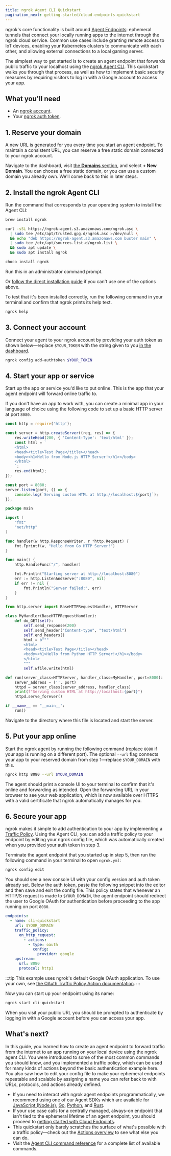 ```yaml
---
title: ngrok Agent CLI Quickstart
pagination_next: getting-started/cloud-endpoints-quickstart
---
```



ngrok's core functionality is built around [Agent Endpoints](/universal-gateway/agent-endpoints/): ephemeral tunnels that connect your locally running apps to the internet through the ngrok cloud service.
Common use cases include granting remote access to IoT devices, enabling your Kubernetes clusters to communicate with each other, and allowing external connections to a local gaming server.

The simplest way to get started is to create an agent endpoint that forwards public traffic to your localhost using the [ngrok Agent CLI](/agent/).
This quickstart walks you through that process, as well as how to implement basic security measures by requiring visitors to log in with a Google account to access your app.

## What you'll need

- An [ngrok account](https://dashboard.ngrok.com/signup).
- Your [ngrok auth token](https://dashboard.ngrok.com/get-started/your-authtoken).

## 1. Reserve your domain

A new URL is generated for you every time you start an agent endpoint.
To maintain a consistent URL, you can reserve a free static domain connected to your ngrok account.

Navigate to the dashboard, visit [the **Domains** section](https://dashboard.ngrok.com/domains), and select **+ New Domain**.
You can choose a free static domain, or you can use a custom domain you already own.
We'll come back to this in later steps.

## 2. Install the ngrok Agent CLI

Run the command that corresponds to your operating system to install the Agent CLI:

<Tabs groupId="os" queryString="os">
<TabItem value="macos" label="Mac OS" default>

```bash
brew install ngrok
```

</TabItem>
<TabItem value="linux" label="Debian Linux">

```bash
curl -sSL https://ngrok-agent.s3.amazonaws.com/ngrok.asc \
  | sudo tee /etc/apt/trusted.gpg.d/ngrok.asc >/dev/null \
  && echo "deb https://ngrok-agent.s3.amazonaws.com buster main" \
  | sudo tee /etc/apt/sources.list.d/ngrok.list \
  && sudo apt update \
  && sudo apt install ngrok
```

</TabItem>
<TabItem value="windows" label="Windows">

```bash
choco install ngrok
```

Run this in an administrator command prompt.

</TabItem>
</Tabs>

Or [follow the direct installation guide](https://download.ngrok.com?tab=download) if you can't use one of the options above.

To test that it's been installed correctly, run the following command in your terminal and confirm that ngrok prints its help text.

```bash
ngrok help
```

## 3. Connect your account

Connect your agent to your ngrok account by providing your auth token as shown below—replace `$YOUR_TOKEN` with the string given to you [in the dashboard](https://dashboard.ngrok.com/get-started/your-authtoken).

```bash
ngrok config add-authtoken $YOUR_TOKEN
```

## 4. Start your app or service

Start up the app or service you'd like to put online.
This is the app that your agent endpoint will forward online traffic to.

If you don't have an app to work with, you can create a minimal app in your language of choice using the following code to set up a basic HTTP server at port `8080`.

<LangSwitcher>

```javascript title="service.js"
const http = require('http');

const server = http.createServer((req, res) => {
    res.writeHead(200, { 'Content-Type': 'text/html' });
    const html = `
    <html>
    <head><title>Test Page</title></head>
    <body><h1>Hello from Node.js HTTP Server!</h1></body>
    </html>
    `;
    res.end(html);
});

const port = 8080;
server.listen(port, () => {
    console.log(`Serving custom HTML at http://localhost:${port}`);
});
```

```go title="service.go"
package main

import (
	"fmt"
	"net/http"
)

func handler(w http.ResponseWriter, r *http.Request) {
	fmt.Fprintf(w, "Hello from Go HTTP Server!")
}

func main() {
	http.HandleFunc("/", handler)

	fmt.Println("Starting server at http://localhost:8080")
	err := http.ListenAndServe(":8080", nil)
	if err != nil {
		fmt.Println("Server failed:", err)
	}
}
```

```python title="service.py"
from http.server import BaseHTTPRequestHandler, HTTPServer

class MyHandler(BaseHTTPRequestHandler):
    def do_GET(self):
        self.send_response(200)
        self.send_header("Content-type", "text/html")
        self.end_headers()
        html = b"""
        <html>
        <head><title>Test Page</title></head>
        <body><h1>Hello from Python HTTP Server!</h1></body>
        </html>
        """
        self.wfile.write(html)

def run(server_class=HTTPServer, handler_class=MyHandler, port=8080):
    server_address = ('', port)
    httpd = server_class(server_address, handler_class)
    print(f"Serving custom HTML at http://localhost:{port}")
    httpd.serve_forever()

if __name__ == "__main__":
    run()
```

</LangSwitcher>

Navigate to the directory where this file is located and start the server.

## 5. Put your app online

Start the ngrok agent by running the following command (replace `8080` if your app is running on a different port).
The optional `--url` flag connects your app to your reserved domain from step 1—replace `$YOUR_DOMAIN` with this.

```bash
ngrok http 8080 --url $YOUR_DOMAIN
```

The agent should print a console UI to your terminal to confirm that it's online and forwarding as intended.
Open the forwarding URL in your browser to see your web application, which is now available over HTTPS with a valid certificate that ngrok automatically manages for you.

## 6. Secure your app

ngrok makes it simple to add authentication to your app by implementing a [Traffic Policy](/traffic-policy/).
Using the Agent CLI, you can add a traffic policy to your endpoint by editing your ngrok config file, which was automatically created when you provided your auth token in step 3.

Terminate the agent endpoint that you started up in step 5, then run the following command in your terminal to open `ngrok.yml`:

```bash
ngrok config edit
```

You should see a new console UI with your config version and auth token already set.
Below the auth token, paste the following snippet into the editor and then save and exit the config file.
This policy states that whenever an HTTP/S request is made to `$YOUR_DOMAIN`, the agent endpoint should redirect the user to Google OAuth for authentication before proceeding to the app running on port `8080`.

```yaml title="ngrok.yml"
endpoints:
  - name: cli-quickstart
    url: $YOUR_DOMAIN
    traffic_policy:
      on_http_request:
        - actions:
          - type: oauth
            config:
              provider: google
    upstream:
      url: 8080
      protocol: http1
```

:::tip
This example uses ngrok's default Google OAuth application.
To use your own, see [the OAuth Traffic Policy Action documentation](https://ngrok-docs-git-sg-doc-326-agent-endpoints-cli-f7e245-ngrok-dev.vercel.app/docs/traffic-policy/actions/oauth/#google-example).
:::

Now you can start up your endpoint using its name:

```bash
ngrok start cli-quickstart
```

When you visit your public URL you should be prompted to authenticate by logging in with a Google account before you can access your app.

## What's next?

In this guide, you learned how to create an agent endpoint to forward traffic from the internet to an app running on your local device using the ngrok agent CLI.
You were introduced to some of the most common commands you should know, and you implemented a traffic policy, which can be used for many kinds of actions beyond the basic authentication example here.
You also saw how to edit your config file to make your ephemeral endpoints repeatable and scalable by assigning a name you can refer back to with URLs, protocols, and actions already defined.

- If you need to interact with ngrok agent endpoints programmatically, we recommend using one of our Agent SDKs which are available for [JavaScript (Node.js)](/getting-started/javascript/), [Go](/getting-started/go/), [Python](/getting-started/python/), and [Rust](/getting-started/rust/).
- If your use case calls for a centrally managed, always-on endpoint that isn't tied to the ephemeral lifetime of an agent endpoint, you should proceed to [getting started with Cloud Endpoints](/getting-started/cloud-endpoints-quickstart/).
- This quickstart only barely scratches the surface of what's possible with a traffic policy—check out the [Actions overview](/traffic-policy/actions/) to see what else you can do.
- Visit the [Agent CLI command reference](/agent/cli/) for a complete list of available commands.
